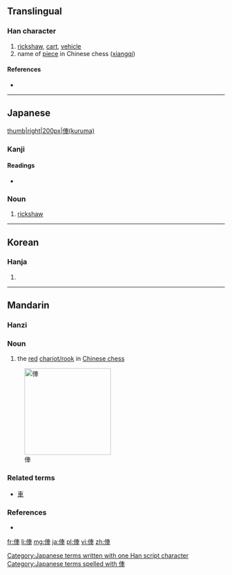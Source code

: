 {{also|伡}}
==Translingual==

===Han character===
{{Han char|rn=9|rad=人|as=07|sn=9|four=|canj=人十田十 (OJWJ)|ids=⿰[[亻]][[車]]}}

# [[rickshaw]], [[cart]], [[vehicle]]
# name of [[piece]] in Chinese chess ([[xiangqi]])

====References====
* {{Han ref|kx=0106.041|dkj=00720|dj=0225.100|hdz=10157.010|uh=4FE5|ud=20453}}

----

==Japanese==
[[file:JapaneseRickshaw.jpg|thumb|right|200px|俥(kuruma)]]
===Kanji===
{{ja-kanji|grade=|rs=人07}}

====Readings====
* {{ja-readings|on=|kun=[[くるま]] (kuruma)}}

===Noun===
{{ja-noun|k|hira=くるま|rom=kuruma}} 

# [[rickshaw]]

[[Category:Japanese terms written with one Han script character]]
[[Category:Japanese terms spelled with 俥]]
----

==Korean==

===Hanja===
{{ko-hanja|hangeul=거|rv=geo|mr=kŏ}}

# {{defn|lang=ko|sort=人07}}

----

==Mandarin==

===Hanzi===
{{cmn-hanzi|pin=[[chē]] ([[che1]]), [[jū]] ([[ju1]])|wg=ch'e<sup>1</sup>}}

===Noun===
{{cmn-noun|t|pin=jū|pint=ju1|tra=俥|sim=车|rs=人07}}

# the [[red]] [[w:Chinese_chess#Chariot.2FRook|chariot/rook]] in [[w:Xiangqi|Chinese chess]]

[[Image:Xiangqi Chariot.png|200px|thumb|right|俥]]

===Related terms===
* [[車]]

===References===
* {{pedialite|xiangqi}}

[[fr:俥]]
[[li:俥]]
[[mg:俥]]
[[ja:俥]]
[[pl:俥]]
[[vi:俥]]
[[zh:俥]]